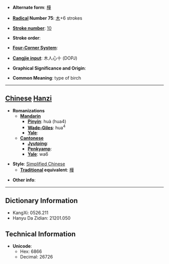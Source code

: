 * '''Alternate form''': [[樺]]

* '''[[Wiktionary:Chinese radical index| Radical]] Number 75''': [[Wiktionary:Chinese radical index 木|木]]+6 strokes

* '''[[Wiktionary:Chinese total strokes index|Stroke number]]''': [[Wiktionary:Chinese total strokes index 10|10]]

* '''Stroke order''': 

* '''[[Wiktionary:Chinese four corner index|Four-Corner System]]''': 

* '''[[Wiktionary:Chinese Cangjie index|Cangjie input]]''': 木人心十 (DOPJ)

* '''Graphical Significance and Origin''': 

* '''Common Meaning''': type of birch

----

== [[Chinese]] [[Hanzi]] ==

* '''Romanizations'''
** '''[[Mandarin]]'''
*** '''[[Pinyin]]''': huà (hua4)
*** '''[[Wade-Giles]]''': hua<sup>4</sup>
*** '''[[Yale]]''': 
** '''[[Cantonese]]'''
*** '''[[Jyutping]]''':
*** '''[[Penkyamp]]''': 
*** '''[[Yale]]''': wa6

* '''Style''': [[Simplified Chinese]] 
** '''[[Traditional Chinese|Traditional]] equivalent''': [[樺]]

* '''Other info''': 

----

== Dictionary Information ==

* KangXi: 0526.211
* Hanyu Da Zidian: 21201.050

== Technical Information ==

* '''Unicode''':
** Hex: 6866
** Decimal: 26726